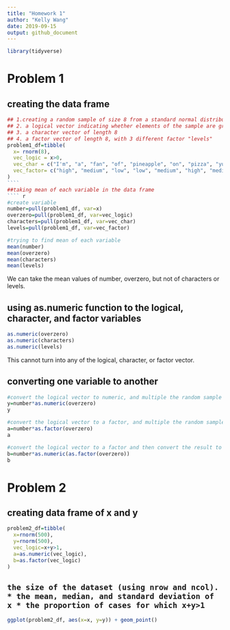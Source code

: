 ```yaml
---
title: "Homework 1"
author: "Kelly Wang"
date: 2019-09-15
output: github_document
---
```



```r
library(tidyverse)
````

# Problem 1

## creating the data frame
`````r
## 1.creating a random sample of size 8 from a standard normal distribution
## 2. a logical vector indicating whether elements of the sample are greater than 0
## 3. a character vector of length 8
## 4. a factor vector of length 8, with 3 different factor "levels"
problem1_df=tibble(
  x= rnorm(8),
  vec_logic = x>0,
  vec_char = c("I'm", "a", "fan", "of", "pineapple", "on", "pizza", "yum!"),
  vec_factor= c("high", "medium", "low", "low", "medium", "high", "medium", "medium")
)
````
##taking mean of each variable in the data frame
```` r
#create variable
number=pull(problem1_df, var=x)
overzero=pull(problem1_df, var=vec_logic)
characters=pull(problem1_df, var=vec_char)
levels=pull(problem1_df, var=vec_factor)

#trying to find mean of each variable
mean(number)
mean(overzero)
mean(characters)
mean(levels)

`````
We can take the mean values of number, overzero, but not of characters or levels. 

## using as.numeric function to the logical, character, and factor variables
```r
as.numeric(overzero)
as.numeric(characters)
as.numeric(levels)

````
This cannot turn into any of the logical, character, or factor vector.

## converting one variable to another
```r
#convert the logical vector to numeric, and multiple the random sample by the result
y=number*as.numeric(overzero)
y

#convert the logical vector to a factor, and multiple the random sample by the result
a=number*as.factor(overzero)
a

#convert the logical vector to a factor and then convert the result to numeric, and multiply the random sample by the result
b=number*as.numeric(as.factor(overzero))
b
```` 
# Problem 2
## creating data frame of x and y
````r
problem2_df=tibble(
  x=rnorm(500),
  y=rnorm(500),
  vec_logic=x+y>1,
  a=as.numeric(vec_logic),
  b=as.factor(vec_logic)
)
````
## ` the size of the dataset (using nrow and ncol). * the mean, median, and standard deviation of x * the proportion of cases for which x+y>1 `

```r
ggplot(problem2_df, aes(x=x, y=y)) + geom_point()
```
